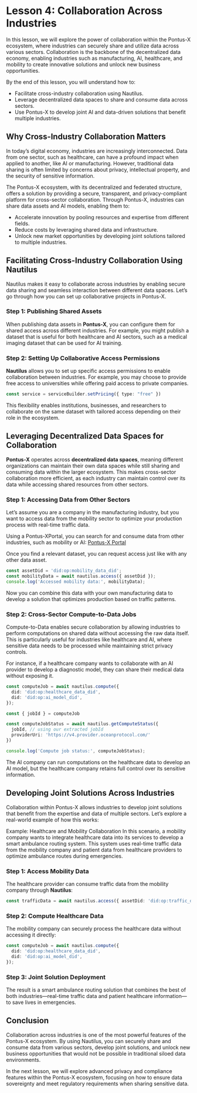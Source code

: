 # Lesson 4: Collaboration Across Industries

In this lesson, we will explore the power of collaboration within the Pontus-X ecosystem, where industries can securely share and utilize data across various sectors. Collaboration is the backbone of the decentralized data economy, enabling industries such as manufacturing, AI, healthcare, and mobility to create innovative solutions and unlock new business opportunities.

By the end of this lesson, you will understand how to:
-	Facilitate cross-industry collaboration using Nautilus.
-	Leverage decentralized data spaces to share and consume data across sectors.
-	Use Pontus-X to develop joint AI and data-driven solutions that benefit multiple industries.


## Why Cross-Industry Collaboration Matters

In today’s digital economy, industries are increasingly interconnected. Data from one sector, such as healthcare, can have a profound impact when applied to another, like AI or manufacturing. However, traditional data sharing is often limited by concerns about privacy, intellectual property, and the security of sensitive information.

The Pontus-X ecosystem, with its decentralized and federated structure, offers a solution by providing a secure, transparent, and privacy-compliant platform for cross-sector collaboration. Through Pontus-X, industries can share data assets and AI models, enabling them to:
-	Accelerate innovation by pooling resources and expertise from different fields.
-	Reduce costs by leveraging shared data and infrastructure.
-	Unlock new market opportunities by developing joint solutions tailored to multiple industries.

## Facilitating Cross-Industry Collaboration Using Nautilus

Nautilus makes it easy to collaborate across industries by enabling secure data sharing and seamless interaction between different data spaces. Let’s go through how you can set up collaborative projects in Pontus-X.

### **Step 1: Publishing Shared Assets**

When publishing data assets in **Pontus-X**, you can configure them for shared access across different industries. For example, you might publish a dataset that is useful for both healthcare and AI sectors, such as a medical imaging dataset that can be used for AI training.

### **Step 2: Setting Up Collaborative Access Permissions**

**Nautilus** allows you to set up specific access permissions to enable collaboration between industries. For example, you may choose to provide free access to universities while offering paid access to private companies.

```typescript
const service = serviceBuilder.setPricing({ type: "free" })
```

This flexibility enables institutions, businesses, and researchers to collaborate on the same dataset with tailored access depending on their role in the ecosystem.


## Leveraging Decentralized Data Spaces for Collaboration

**Pontus-X** operates across **decentralized data spaces**, meaning different organizations can maintain their own data spaces while still sharing and consuming data within the larger ecosystem. This makes cross-sector collaboration more efficient, as each industry can maintain control over its data while accessing shared resources from other sectors.

### Step 1: Accessing Data from Other Sectors

Let’s assume you are a company in the manufacturing industry, but you want to access data from the mobility sector to optimize your production process with real-time traffic data.

Using a Pontus-XPortal, you can search for and consume data from other industries, such as mobility or AI: [Pontus-X Portal](https://portal.pontus-x.eu/search?sort=nft.created&sortOrder=desc)

Once you find a relevant dataset, you can request access just like with any other data asset.

```typescript
const assetDid = 'did:op:mobility_data_did';
const mobilityData = await nautilus.access({ assetDid });
console.log('Accessed mobility data:', mobilityData);
```

Now you can combine this data with your own manufacturing data to develop a solution that optimizes production based on traffic patterns.

### Step 2: Cross-Sector Compute-to-Data Jobs

Compute-to-Data enables secure collaboration by allowing industries to perform computations on shared data without accessing the raw data itself. This is particularly useful for industries like healthcare and AI, where sensitive data needs to be processed while maintaining strict privacy controls.

For instance, if a healthcare company wants to collaborate with an AI provider to develop a diagnostic model, they can share their medical data without exposing it.

```typescript
const computeJob = await nautilus.compute({
  did: 'did:op:healthcare_data_did',
  did: 'did:op:ai_model_did',
});

const { jobId } = computeJob

const computeJobStatus = await nautilus.getComputeStatus({
  jobId, // using our extracted jobId
  providerUri: 'https://v4.provider.oceanprotocol.com/'
})

console.log('Compute job status:', computeJobStatus);
```
The AI company can run computations on the healthcare data to develop an AI model, but the healthcare company retains full control over its sensitive information.

## Developing Joint Solutions Across Industries

Collaboration within Pontus-X allows industries to develop joint solutions that benefit from the expertise and data of multiple sectors. Let’s explore a real-world example of how this works:

Example: Healthcare and Mobility Collaboration
In this scenario, a mobility company wants to integrate healthcare data into its services to develop a smart ambulance routing system. This system uses real-time traffic data from the mobility company and patient data from healthcare providers to optimize ambulance routes during emergencies.

### Step 1: Access Mobility Data
   The healthcare provider can consume traffic data from the mobility company through **Nautilus**:
   ```typescript
   const trafficData = await nautilus.access({ assetDid: 'did:op:traffic_data_did' });
   ```

### Step 2: Compute Healthcare Data
   The mobility company can securely process the healthcare data without accessing it directly:
   ```typescript
   const computeJob = await nautilus.compute({
     did: 'did:op:healthcare_data_did',
     did: 'did:op:ai_model_did',
   });
   ```

### Step 3: Joint Solution Deployment
The result is a smart ambulance routing solution that combines the best of both industries—real-time traffic data and patient healthcare information—to save lives in emergencies.


## Conclusion

Collaboration across industries is one of the most powerful features of the Pontus-X ecosystem. By using Nautilus, you can securely share and consume data from various sectors, develop joint solutions, and unlock new business opportunities that would not be possible in traditional siloed data environments.

In the next lesson, we will explore advanced privacy and compliance features within the Pontus-X ecosystem, focusing on how to ensure data sovereignty and meet regulatory requirements when sharing sensitive data.

